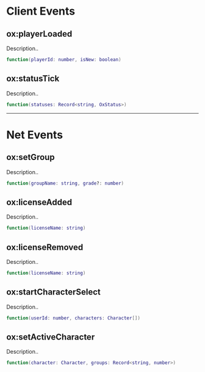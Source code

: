 # Client Events

## ox:playerLoaded

Description..

```lua
function(playerId: number, isNew: boolean)
```

## ox:statusTick

Description..

```lua
function(statuses: Record<string, OxStatus>)
```

---

# Net Events

## ox:setGroup

Description..

```lua
function(groupName: string, grade?: number)
```

## ox:licenseAdded

Description..

```lua
function(licenseName: string)
```

## ox:licenseRemoved

Description..

```lua
function(licenseName: string)
```

## ox:startCharacterSelect

Description..

```lua
function(userId: number, characters: Character[])
```

## ox:setActiveCharacter

Description..

```lua
function(character: Character, groups: Record<string, number>)
```
